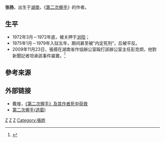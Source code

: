 '''张扬'''{{BD|1944年|||}}，出生于[[湖南|湖南]]，《[[第二次握手|第二次握手]]》的作者。
==生平==
*1972年3月－1972年底，被关押于[[浏阳|浏阳]]；
*1975年1月－1979年入狱五年，期间甚至被“内定死刑”，后被平反。
*2009年11月23日，張揚在湖南省作協辦公室毆打該辦公室主任彭克炯，他對新聞記者坦承該事件屬實。<ref>{{cite news| url=http://news.xinhuanet.com/book/2009-12/04/content_12585727.htm| work=[[新華網|新華網]]| title=66歲知名作家張揚"暴打"作協女幹部 從容離開| date=04-12-2009| accessdate=2011-12-02| archive-date=2012-10-30| archive-url=https://web.archive.org/web/20121030082059/http://news.xinhuanet.com/book/2009-12/04/content_12585727.htm| dead-url=no}}</ref>

==參考來源==
<div class="references-small">
<references />
</div>

==外部链接==
* 戴煌，[http://lianzai.china.com/books/html/725/3653/32333.html 《第二次握手》及其作者死中获救]{{dead link|date=2018年2月 |bot=InternetArchiveBot |fix-attempted=yes }}
*[http://book.sina.com.cn/nzt/lit/dierciwoshou/index.shtml 第二次握手(选载)] {{Wayback|url=http://book.sina.com.cn/nzt/lit/dierciwoshou/index.shtml |date=20070115063948 }}

[[Category:中華人民共和國小說家|Z]]
[[Category:中华人民共和国死刑犯|Z]]
[[Category:湖南人|Z]]
[[Category:張姓|Category:張姓]]
